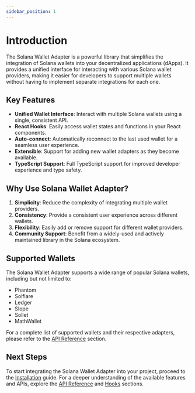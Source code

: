 ```yaml
---
sidebar_position: 1
---
```



# Introduction

The Solana Wallet Adapter is a powerful library that simplifies the integration of Solana wallets into your decentralized applications (dApps). It provides a unified interface for interacting with various Solana wallet providers, making it easier for developers to support multiple wallets without having to implement separate integrations for each one.

## Key Features

- **Unified Wallet Interface**: Interact with multiple Solana wallets using a single, consistent API.
- **React Hooks**: Easily access wallet states and functions in your React components.
- **Auto-connect**: Automatically reconnect to the last used wallet for a seamless user experience.
- **Extensible**: Support for adding new wallet adapters as they become available.
- **TypeScript Support**: Full TypeScript support for improved developer experience and type safety.

## Why Use Solana Wallet Adapter?

1. **Simplicity**: Reduce the complexity of integrating multiple wallet providers.
2. **Consistency**: Provide a consistent user experience across different wallets.
3. **Flexibility**: Easily add or remove support for different wallet providers.
4. **Community Support**: Benefit from a widely-used and actively maintained library in the Solana ecosystem.

## Supported Wallets

The Solana Wallet Adapter supports a wide range of popular Solana wallets, including but not limited to:

- Phantom
- Solflare
- Ledger
- Slope
- Sollet
- MathWallet

For a complete list of supported wallets and their respective adapters, please refer to the [API Reference](./hooks/wallet-adapter-wallets/allwallets.mdx) section.

## Next Steps

To start integrating the Solana Wallet Adapter into your project, proceed to the [Installation](./Overview/getting-started.mdx) guide. For a deeper understanding of the available features and APIs, explore the [API Reference](./API%20Reference/ConnectionProvider.mdx) and [Hooks](./hooks/wallet-adapter-react-ui/WalletModal.mdx) sections.